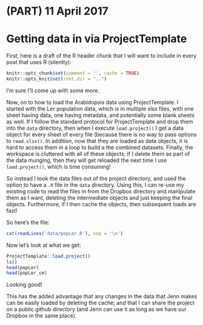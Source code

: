 # (PART) 11 April 2017 {-}

# Getting data in via ProjectTemplate

First, here is a draft of the R header chunk that I will want to include in every post that uses R (silently):

```r
knitr::opts_chunk$set(comment = '', cache = TRUE)
knitr::opts_knit$set(root.dir = "..")
```
I'm sure I'll come up with some more.

Now, on to how to load the Arabidopsis data using ProjectTemplate. I started with the Ler population data, which is in multiple xlsx files, with one sheet having data, one having metadata, and potentially some blank sheets as well. If I follow the standard protocol for ProjectTemplate and drop them into the `data` directory, then when I execute `load.project()` I get a data object for every sheet of every file (because there is no way to pass options to `read.xlsx()`. In addition, now that they are loaded as data objects, it is hard to access them in a loop to build a the combined datasets. Finally, the workspace is cluttered with all of these objects; if I delete them as part of the data munging, then they will get reloaded the next time I use `load.project()`, which is time consuming!

So instead I took the data files out of the project directory, and used the option to have a `.R` file in the `data` directory. Using this, I can re-use my existing code to read the files in from the Dropbox directory and manipulate them as I want, deleting the intermediate objects and just keeping the final objects. Furthermore, if I then cache the objects, then subsequent loads are fast!

So here's the file:
```r
cat(readLines('data/popLer.R'), sep = '\n')
```


Now let's look at what we get:
```r
ProjectTemplate::load.project()
ls()
head(popLer)
head(popLer_cm)
```

Looking good!

This has the added advantage that any changes in the data that Jenn makes can be easily loaded by deleting the cache; and that I can share the project on a public github directory (and Jenn can use it as long as we have our Dropbox in the same place).
